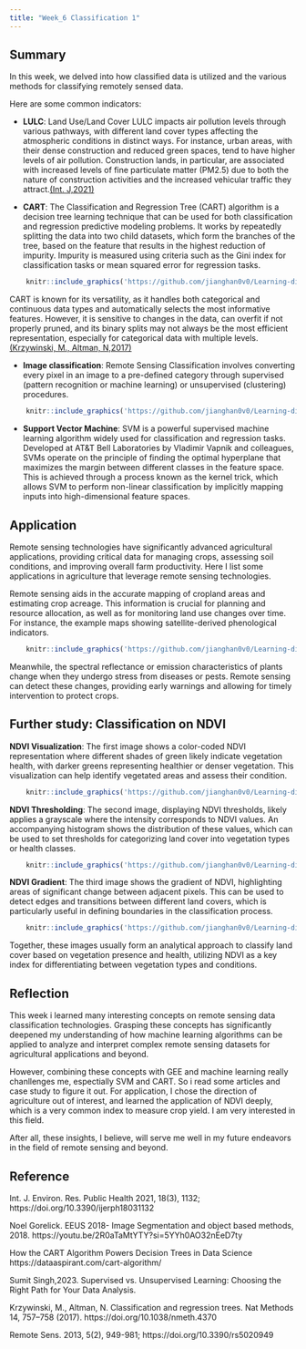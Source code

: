 ```yaml
---
title: "Week_6 Classification 1"
---
```


## Summary

In this week, we delved into how classified data is utilized and the various methods for classifying remotely sensed data.

Here are some common indicators:

-   **LULC**: Land Use/Land Cover LULC impacts air pollution levels through various pathways, with different land cover types affecting the atmospheric conditions in distinct ways. For instance, urban areas, with their dense construction and reduced green spaces, tend to have higher levels of air pollution. Construction lands, in particular, are associated with increased levels of fine particulate matter (PM2.5) due to both the nature of construction activities and the increased vehicular traffic they attract.[(Int. J,2021)](https://www.mdpi.com/1660-4601/18/3/1132)

-   **CART**: The Classification and Regression Tree (CART) algorithm is a decision tree learning technique that can be used for both classification and regression predictive modeling problems. It works by repeatedly splitting the data into two child datasets, which form the branches of the tree, based on the feature that results in the highest reduction of impurity. Impurity is measured using criteria such as the Gini index for classification tasks or mean squared error for regression tasks.

```r
    knitr::include_graphics('https://github.com/jianghan0v0/Learning-diary-han-jiang/raw/main/images/wk7-1.png')
```

CART is known for its versatility, as it handles both categorical and continuous data types and automatically selects the most informative features. However, it is sensitive to changes in the data, can overfit if not properly pruned, and its binary splits may not always be the most efficient representation, especially for categorical data with multiple levels.[(Krzywinski, M., Altman, N,2017)](https://www.nature.com/articles/nmeth.4370)

-   **Image classification**: Remote Sensing Classification involves converting every pixel in an image to a pre-defined category through supervised (pattern recognition or machine learning) or unsupervised (clustering) procedures.

```r
    knitr::include_graphics('https://github.com/jianghan0v0/Learning-diary-han-jiang/raw/main/images/wk7-2.png')
```

-   **Support Vector Machine**: SVM is a powerful supervised machine learning algorithm widely used for classification and regression tasks. Developed at AT&T Bell Laboratories by Vladimir Vapnik and colleagues, SVMs operate on the principle of finding the optimal hyperplane that maximizes the margin between different classes in the feature space. This is achieved through a process known as the kernel trick, which allows SVM to perform non-linear classification by implicitly mapping inputs into high-dimensional feature spaces.

## Application

Remote sensing technologies have significantly advanced agricultural applications, providing critical data for managing crops, assessing soil conditions, and improving overall farm productivity. Here I list some applications in agriculture that leverage remote sensing technologies.

Remote sensing aids in the accurate mapping of cropland areas and estimating crop acreage. This information is crucial for planning and resource allocation, as well as for monitoring land use changes over time. For instance, the example maps showing satellite-derived phenological indicators.

```r
    knitr::include_graphics('https://github.com/jianghan0v0/Learning-diary-han-jiang/raw/main/images/wk7-3.png')
```

Meanwhile, the spectral reflectance or emission characteristics of plants change when they undergo stress from diseases or pests. Remote sensing can detect these changes, providing early warnings and allowing for timely intervention to protect crops.

## Further study: Classification on NDVI

**NDVI Visualization**: The first image shows a color-coded NDVI representation where different shades of green likely indicate vegetation health, with darker greens representing healthier or denser vegetation. This visualization can help identify vegetated areas and assess their condition.

```r
    knitr::include_graphics('https://github.com/jianghan0v0/Learning-diary-han-jiang/raw/main/images/wk7-ndvi1.png')
```

**NDVI Thresholding**: The second image, displaying NDVI thresholds, likely applies a grayscale where the intensity corresponds to NDVI values. An accompanying histogram shows the distribution of these values, which can be used to set thresholds for categorizing land cover into vegetation types or health classes.

```r
    knitr::include_graphics('https://github.com/jianghan0v0/Learning-diary-han-jiang/raw/main/images/wk7-ndvi2.png')
```

**NDVI Gradient**: The third image shows the gradient of NDVI, highlighting areas of significant change between adjacent pixels. This can be used to detect edges and transitions between different land covers, which is particularly useful in defining boundaries in the classification process.

```r
    knitr::include_graphics('https://github.com/jianghan0v0/Learning-diary-han-jiang/raw/main/images/wk7-ndvi3.png')
```

Together, these images usually form an analytical approach to classify land cover based on vegetation presence and health, utilizing NDVI as a key index for differentiating between vegetation types and conditions.

## Reflection

This week i learned many interesting concepts on remote sensing data classification technologies. Grasping these concepts has significantly deepened my understanding of how machine learning algorithms can be applied to analyze and interpret complex remote sensing datasets for agricultural applications and beyond.

However, combining these concepts with GEE and machine learning really chanllenges me, espectially SVM and CART. So i read some articles and case study to figure it out. For application, I chose the direction of agriculture out of interest, and learned the application of NDVI deeply, which is a very common index to measure crop yield. I am very interested in this field.

After all, these insights, I believe, will serve me well in my future endeavors in the field of remote sensing and beyond.

## Reference

Int. J. Environ. Res. Public Health 2021, 18(3), 1132; https://doi.org/10.3390/ijerph18031132

Noel Gorelick. EEUS 2018- Image Segmentation and object based methods, 2018. https://youtu.be/2R0aTaMtYTY?si=5YYh0AO32nEeD7ty

How the CART Algorithm Powers Decision Trees in Data Science https://dataaspirant.com/cart-algorithm/

Sumit Singh,2023. Supervised vs. Unsupervised Learning: Choosing the Right Path for Your Data Analysis.

Krzywinski, M., Altman, N. Classification and regression trees. Nat Methods 14, 757--758 (2017). https://doi.org/10.1038/nmeth.4370

Remote Sens. 2013, 5(2), 949-981; https://doi.org/10.3390/rs5020949
